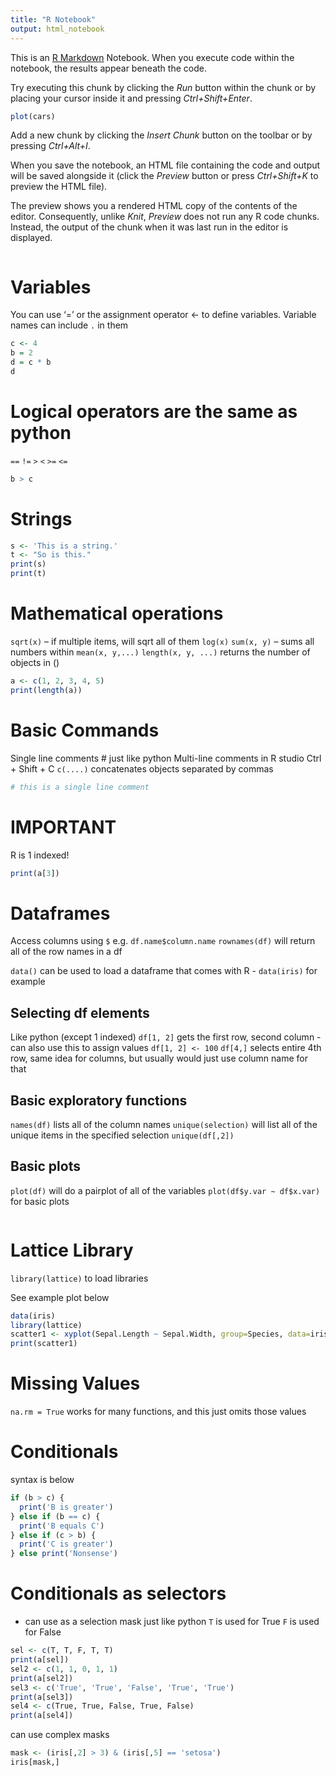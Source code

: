 ```yaml
---
title: "R Notebook"
output: html_notebook
---
```


This is an [R Markdown](http://rmarkdown.rstudio.com) Notebook. When you execute code within the notebook, the results appear beneath the code. 

Try executing this chunk by clicking the *Run* button within the chunk or by placing your cursor inside it and pressing *Ctrl+Shift+Enter*. 

```r
plot(cars)
```

Add a new chunk by clicking the *Insert Chunk* button on the toolbar or by pressing *Ctrl+Alt+I*.

When you save the notebook, an HTML file containing the code and output will be saved alongside it (click the *Preview* button or press *Ctrl+Shift+K* to preview the HTML file).

The preview shows you a rendered HTML copy of the contents of the editor. Consequently, unlike *Knit*, *Preview* does not run any R code chunks. Instead, the output of the chunk when it was last run in the editor is displayed.
```r

```

# Variables
You can use '=' or the assignment operator <- to define variables.
Variable names can include `.` in them
```r
c <- 4
b = 2
d = c * b
d
```

# Logical operators are the same as python
`==`
`!=`
`>`
`<`
`>=`
`<=`
```r
b > c
```
# Strings
```r
s <- 'This is a string.'
t <- "So is this."
print(s)
print(t)
```



# Mathematical operations
`sqrt(x)` -- if multiple items, will sqrt all of them
`log(x)`
`sum(x, y)` -- sums all numbers within
`mean(x, y,...)`
`length(x, y, ...)` returns the number of objects in ()
```r
a <- c(1, 2, 3, 4, 5)
print(length(a))
```


# Basic Commands
Single line comments # just like python
Multi-line comments in R studio Ctrl + Shift + C
`c(....)` concatenates objects separated by commas
```r
# this is a single line comment
```

# IMPORTANT
R is 1 indexed!
```r
print(a[3])
```

# Dataframes
Access columns using `$` e.g. `df.name$column.name`
`rownames(df)` will return all of the row names in a df

`data()` can be used to load a dataframe that comes with R
- `data(iris)` for example

## Selecting df elements
Like python (except 1 indexed)
`df[1, 2]` gets the first row, second column
- can also use this to assign values `df[1, 2] <- 100`
`df[4,]` selects entire 4th row, same idea for columns, but usually would just use column name for that

## Basic exploratory functions
`names(df)` lists all of the column names
`unique(selection)` will list all of the unique items in the specified selection `unique(df[,2])`

## Basic plots
`plot(df)` will do a pairplot of all of the variables
`plot(df$y.var ~ df$x.var)` for basic plots

```r

```


# Lattice Library
`library(lattice)` to load libraries

See example plot below

```r
data(iris)
library(lattice)
scatter1 <- xyplot(Sepal.Length ~ Sepal.Width, group=Species, data=iris)
print(scatter1)
```


# Missing Values
`na.rm = True` works for many functions, and this just omits those values



# Conditionals

syntax is below
```r
if (b > c) {
  print('B is greater')
} else if (b == c) {
  print('B equals C')
} else if (c > b) {
  print('C is greater')
} else print('Nonsense')
```

# Conditionals as selectors
- can use as a selection mask just like python
`T` is used for True
`F` is used for False
```r
sel <- c(T, T, F, T, T)
print(a[sel])
sel2 <- c(1, 1, 0, 1, 1)
print(a[sel2])
sel3 <- c('True', 'True', 'False', 'True', 'True')
print(a[sel3])
sel4 <- c(True, True, False, True, False)
print(a[sel4])
```

can use complex masks
```r
mask <- (iris[,2] > 3) & (iris[,5] == 'setosa')
iris[mask,]
```

